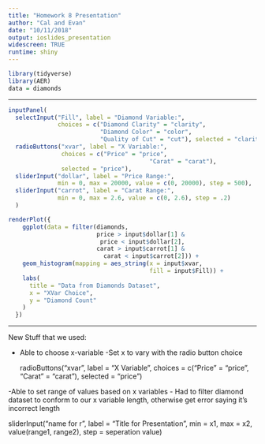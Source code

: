 ```yaml
---
title: "Homework 8 Presentation"
author: "Cal and Evan"
date: "10/11/2018"
output: ioslides_presentation
widescreen: TRUE
runtime: shiny
---
```

```r
library(tidyverse)
library(AER)
data = diamonds
```

***

```r
inputPanel(
  selectInput("Fill", label = "Diamond Variable:",
              choices = c("Diamond Clarity" = "clarity",
                          "Diamond Color" = "color",
                          "Quality of Cut" = "cut"), selected = "clarity"),
  radioButtons("xvar", label = "X Variable:",
               choices = c("Price" = "price", 
                                        "Carat" = "carat"),
               selected = "price"),
  sliderInput("dollar", label = "Price Range:",
              min = 0, max = 20000, value = c(0, 20000), step = 500),
  sliderInput("carrot", label = "Carat Range:",
              min = 0, max = 2.6, value = c(0, 2.6), step = .2)
  )

renderPlot({
    ggplot(data = filter(diamonds, 
                         price > input$dollar[1] &
                          price < input$dollar[2],
                         carat > input$carrot[1] &
                           carat < input$carrot[2])) +
    geom_histogram(mapping = aes_string(x = input$xvar, 
                                        fill = input$Fill)) +
    labs(
      title = "Data from Diamonds Dataset",
      x = "XVar Choice",
      y = "Diamond Count"
    )
  })
```

***

New Stuff that we used:

- Able to choose x-variable
  -Set x to vary with the radio button choice
  
  radioButtons("xvar", label = "X Variable",
  choices = c("Price" = "price",
  "Carat" = "carat"), selected = "price")
  
-Able to set range of values based on x variables
  - Had to filter diamond dataset to conform to our x variable length, otherwise get     error saying it's incorrect length
  
  sliderInput("name for r", label = "Title for Presentation",
              min = x1, max = x2, value(range1, range2), step = seperation value)